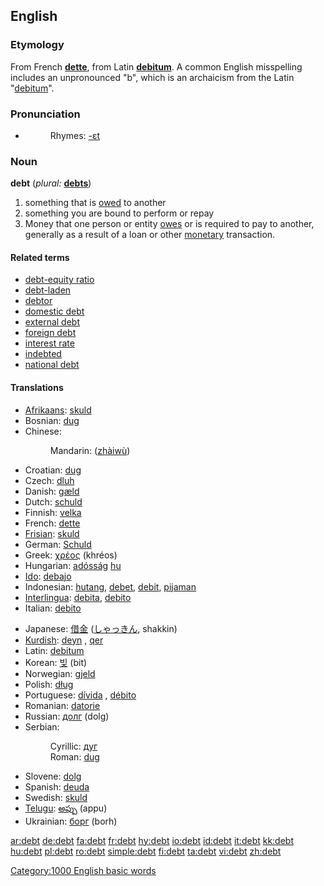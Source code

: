 ==English==

===Etymology===
From French '''[[dette]]''', from Latin '''[[debitum]]'''. A common English misspelling includes an unpronounced "b", which is an archaicism from the Latin "[[debitum]]".

===Pronunciation===
{{IPA|/dɛt/}}
*{{audio|en-us-debt.ogg|Audio (US)}}
*:Rhymes: [[Rhymes:English:-ɛt|-ɛt]]

===Noun===
'''debt''' (''plural:'' '''[[debts]]''')

# something that is [[owe]]d to another
# something you are bound to perform or repay
# Money that one person or entity [[owe]]s or is required to pay to another, generally as a result of a loan or other [[monetary]] transaction.

====Related terms====
* [[debt-equity ratio]]
* [[debt-laden]]
* [[debtor]]
* [[domestic debt]]
* [[external debt]]
* [[foreign debt]]
* [[interest rate]]
* [[indebted]]
* [[national debt]]

====Translations====
{{top}}
*[[Afrikaans]]: [[skuld]]
*Bosnian: [[dug#Bosnian|dug]] {{m}}
*Chinese:
*:Mandarin: {{zh-ts|債務|债务}} ([[zhàiwù]])
*Croatian: [[dug#Croatian|dug]] {{m}}
*Czech: [[dluh]] {{m}}
*Danish: [[gæld]]
*Dutch: [[schuld]]
*Finnish: [[velka]]
*French: [[dette]]
*[[Frisian]]: [[skuld]]
*German: [[Schuld]] {{f}}
*Greek: [[χρέος]] (khréos) {{n}}
*Hungarian: [[adósság]] [[:hu:adósság|hu]]
*[[Ido]]: [[debajo]]
*Indonesian: [[hutang]], [[debet]], [[debit]], [[pijaman]]
*[[Interlingua]]: [[debita]], [[debito]]
*Italian: [[debito]] {{m}}
{{mid}}
*Japanese: [[借金]] ([[しゃっきん]], shakkin)
*[[Kurdish]]: [[deyn]] {{m}}, [[qer]] {{m}}
*Latin: [[debitum]] {{n}}
*Korean: [[빚]] (bit)
*Norwegian: [[gjeld]]
*Polish: [[dług]] {{m}}
*Portuguese: [[dívida]] {{f}}, [[débito]] {{m}}
*Romanian: [[datorie]] {{f}}
*Russian: [[долг]] (dolg) {{m}}
*Serbian:
*:Cyrillic: [[дуг#Serbian|дуг]] {{m}}
*:Roman: [[dug#Serbian|dug]] {{m}}
*Slovene: [[dolg]] {{m}}
*Spanish: [[deuda]] {{f}}
*Swedish: [[skuld]]
*[[Telugu]]: [[అప్పు]] (appu)
*Ukrainian: [[борг]] (borh) {{m}}
{{bottom}}

[[Category:1000 English basic words]]

[[ar:debt]]
[[de:debt]]
[[fa:debt]]
[[fr:debt]]
[[hy:debt]]
[[io:debt]]
[[id:debt]]
[[it:debt]]
[[kk:debt]]
[[hu:debt]]
[[pl:debt]]
[[ro:debt]]
[[simple:debt]]
[[fi:debt]]
[[ta:debt]]
[[vi:debt]]
[[zh:debt]]
